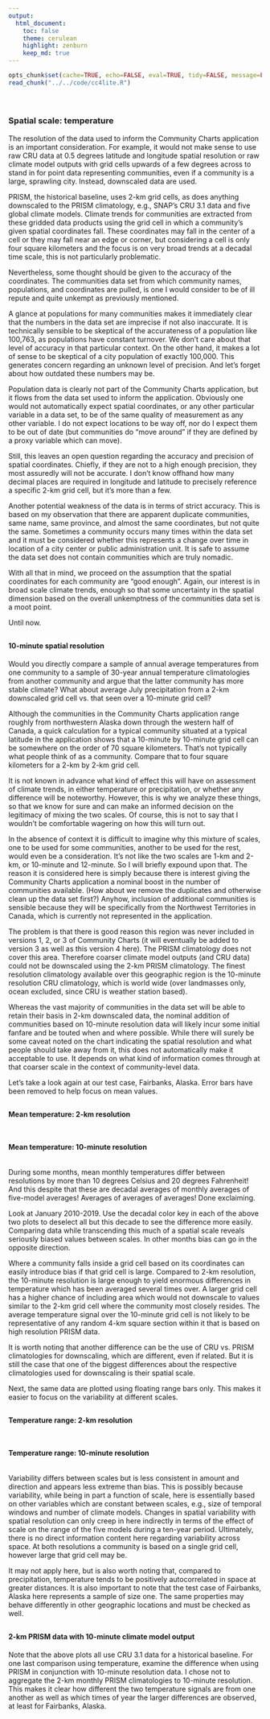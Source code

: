 ```yaml
---
output:
  html_document:
    toc: false
    theme: cerulean
    highlight: zenburn
    keep_md: true
---
```


```r
opts_chunk$set(cache=TRUE, echo=FALSE, eval=TRUE, tidy=FALSE, message=FALSE, warning=FALSE, results="asis", comment=NA)
read_chunk("../../code/cc4lite.R")
```

```r
```

```r
```

##
##
### Spatial scale: temperature

The resolution of the data used to inform the Community Charts application is an important consideration.
For example, it would not make sense to use raw CRU data at 0.5 degrees latitude and longitude spatial resolution or raw climate model outputs with grid cells upwards of a few degrees across to stand in for point data representing communities,
even if a community is a large, sprawling city.
Instead, downscaled data are used.

PRISM, the historical baseline, uses 2-km grid cells, as does anything downscaled to the PRISM climatology, e.g., SNAP's CRU 3.1 data and five global climate models.
Climate trends for communities are extracted from these gridded data products using the grid cell in which a community's given spatial coordinates fall.
These coordinates may fall in the center of a cell or they may fall near an edge or corner,
but considering a cell is only four square kilometers and the focus is on very broad trends at a decadal time scale, this is not particularly problematic.

Nevertheless, some thought should be given to the accuracy of the coordinates.
The communities data set from which community names, populations, and coordinates are pulled, is one I would consider to be of ill repute and quite unkempt as previously mentioned.

A glance at populations for many communities makes it immediately clear that the numbers in the data set are imprecise if not also inaccurate.
It is technically sensible to be skeptical of the accurateness of a population like 100,763, as populations have constant turnover.
We don't care about that level of accuracy in that particular context.
On the other hand, it makes a lot of sense to be skeptical of a city population of exactly 100,000.
This generates concern regarding an unknown level of precision.
And let's forget about how outdated these numbers may be.

Population data is clearly not part of the Community Charts application, but it flows from the data set used to inform the application.
Obviously one would not automatically expect spatial coordinates, or any other particular variable in a data set, to be of the same quality of measurement as any other variable.
I do not expect locations to be way off, nor do I expect them to be out of date (but communities do "move around" if they are defined by a proxy variable which can move).

Still, this leaves an open question regarding the accuracy and precision of spatial coordinates.
Chiefly, if they are not to a high enough precision, they most assuredly will not be accurate.
I don't know offhand how many decimal places are required in longitude and latitude to precisely reference a specific 2-km grid cell, but it's more than a few.

Another potential weakness of the data is in terms of strict accuracy.
This is based on my observation that there are apparent duplicate communities, same name, same province, and almost the same coordinates, but not quite the same.
Sometimes a community occurs many times within the data set and it must be considered whether this represents a change over time in location of a city center or public administration unit.
It is safe to assume the data set does not contain communities which are truly nomadic.

With all that in mind, we proceed on the assumption that the spatial coordinates for each community are "good enough".
Again, our interest is in broad scale climate trends, enough so that some uncertainty in the spatial dimension based on the overall unkemptness of the communities data set is a moot point.

Until now.

##
#### 10-minute spatial resolution

Would you directly compare a sample of annual average temperatures from one community to a sample of 30-year annual temperature climatologies from another community and argue that the latter community has more stable climate?
What about average July precipitation from a 2-km downscaled grid cell vs. that seen over a 10-minute grid cell?

Although the communities in the Community Charts application range roughly from northwestern Alaska down through the western half of Canada,
a quick calculation for a typical community situated at a typical latitude in the application shows that a 10-minute by 10-minute grid cell can be somewhere on the order of 70 square kilometers.
That's not typically what people think of as a community.
Compare that to four square kilometers for a 2-km by 2-km grid cell.

It is not known in advance what kind of effect this will have on assessment of climate trends, in either temperature or precipitation, or whether any difference will be noteworthy.
However, this is why we analyze these things, so that we know for sure and can make an informed decision on the legitimacy of mixing the two scales.
Of course, this is not to say that I wouldn't be comfortable wagering on how this will turn out.

In the absence of context it is difficult to imagine why this mixture of scales, one to be used for some communities, another to be used for the rest, would even be a consideration.
It's not like the two scales are 1-km and 2-km, or 10-minute and 12-minute.
So I will briefly expound upon that.
The reason it is considered here is simply because there is interest giving the Community Charts application a nominal boost in the number of communities available.
(How about we remove the duplicates and otherwise clean up the data set first?)
Anyhow, inclusion of additional communities is sensible because they will be specifically from the Northwest Territories in Canada, which is currently not represented in the application.

The problem is that there is good reason this region was never included in versions 1, 2, or 3 of Community Charts (it will eventually be added to version 3 as well as this version 4 here).
The PRISM climatology does not cover this area.
Therefore coarser climate model outputs (and CRU data) could not be downscaled using the 2-km PRISM climatology.
The finest resolution climatology available over this geographic region is the 10-minute resolution CRU climatology, which is world wide (over landmasses only, ocean excluded, since CRU is weather station based).

Whereas the vast majority of communities in the data set will be able to retain their basis in 2-km downscaled data,
the nominal addition of communities based on 10-minute resolution data will likely incur some initial fanfare and be touted when and where possible.
While there will surely be some caveat noted on the chart indicating the spatial resolution and what people should take away from it, this does not automatically make it acceptable to use.
It depends on what kind of information comes through at that coarser scale in the context of community-level data.

Let's take a look again at our test case, Fairbanks, Alaska.
Error bars have been removed to help focus on mean values.

##
#### Mean temperature: 2-km resolution

```r
```

##
#### Mean temperature: 10-minute resolution

```r
```

During some months, mean monthly temperatures differ between resolutions by more than 10 degrees Celsius and 20 degrees Fahrenheit!
And this despite that these are decadal averages of monthly averages of five-model averages! Averages of averages of averages! Done exclaiming.

Look at January 2010-2019.
Use the decadal color key in each of the above two plots to deselect all but this decade to see the difference more easily.
Comparing data while transcending this much of a spatial scale reveals seriously biased values between scales.
In other months bias can go in the opposite direction.

Where a community falls inside a grid cell based on its coordinates can easily introduce bias if that grid cell is large.
Compared to 2-km resolution, the 10-minute resolution is large enough to yield enormous differences in temperature which has been averaged several times over.
A larger grid cell has a higher chance of including area which would not downscale to values similar to the 2-km grid cell where the community most closely resides.
The average temperature signal over the 10-minute grid cell is not likely to be representative of any random 4-km square section within it that is based on high resolution PRISM data.

It is worth noting that another difference can be the use of CRU vs. PRISM climatologies for downscaling, which are different, even if related.
But it is still the case that one of the biggest differences about the respective climatologies used for downscaling is their spatial scale.

Next, the same data are plotted using floating range bars only.
This makes it easier to focus on the variability at different scales.

##
#### Temperature range: 2-km resolution

```r
```

##
#### Temperature range: 10-minute resolution

```r
```

Variability differs between scales but is less consistent in amount and direction and appears less extreme than bias.
This is possibly because variability, while being in part a function of scale,
here is essentially based on other variables which are constant between scales, e.g., size of temporal windows and number of climate models.
Changes in spatial variability with spatial resolution can only creep in here indirectly in terms of the effect of scale on the range of the five models during a ten-year period.
Ultimately, there is no direct information content here regarding variability across space.
At both resolutions a community is based on a single grid cell, however large that grid cell may be.

It may not apply here, but is also worth noting that, compared to precipitation, temperature tends to be positively autocorrelated in space at greater distances.
It is also important to note that the test case of Fairbanks, Alaska here represents a sample of size one.
The same properties may behave differently in other geographic locations and must be checked as well.

##
#### 2-km PRISM data with 10-minute climate model output

Note that the above plots all use CRU 3.1 data for a historical baseline.
For one last comparison using temperature, examine the difference when using PRISM in conjunction with 10-minute resolution data.
I chose not to aggregate the 2-km monthly PRISM climatologies to 10-minute resolution.
This makes it clear how different the two temperature signals are from one another as well as which times of year the larger differences are observed, at least for Fairbanks, Alaska.

```r
```

<style>iframe.rChart{ width: 100%; height: 500px;}</style>

